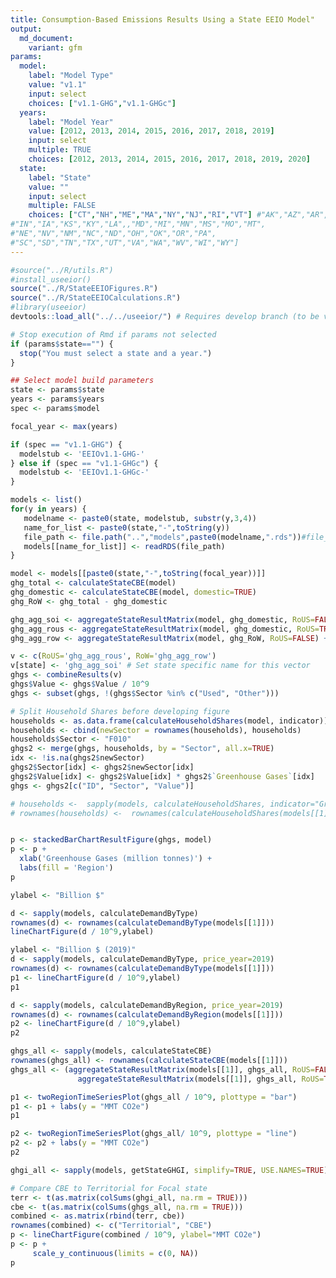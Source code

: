 ```yaml
---
title: Consumption-Based Emissions Results Using a State EEIO Model"
output:
  md_document:
    variant: gfm
params:
  model:
    label: "Model Type"
    value: "v1.1"
    input: select
    choices: ["v1.1-GHG","v1.1-GHGc"]
  years:
    label: "Model Year"
    value: [2012, 2013, 2014, 2015, 2016, 2017, 2018, 2019]
    input: select
    multiple: TRUE
    choices: [2012, 2013, 2014, 2015, 2016, 2017, 2018, 2019, 2020]
  state:
    label: "State"
    value: ""
    input: select
    multiple: FALSE
    choices: ["CT","NH","ME","MA","NY","NJ","RI","VT"] #"AK","AZ","AR","CA","CO",,"DE","FL","GA","HI","ID","IL",
#"IN","IA","KS","KY","LA",,"MD","MI","MN","MS","MO","MT",
#"NE","NV","NM","NC","ND","OH","OK","OR","PA",
#"SC","SD","TN","TX","UT","VA","WA","WV","WI","WY"]
---
```


```r
#source("../R/utils.R")
#install_useeior()
source("../R/StateEEIOFigures.R")
source("../R/StateEEIOCalculations.R")
#library(useeior)
devtools::load_all("../../useeior/") # Requires develop branch (to be v1.6.0)

# Stop execution of Rmd if params not selected
if (params$state=="") {
  stop("You must select a state and a year.")
}

## Select model build parameters
state <- params$state
years <- params$years
spec <- params$model

focal_year <- max(years)

if (spec == "v1.1-GHG") {
  modelstub <- 'EEIOv1.1-GHG-'
} else if (spec == "v1.1-GHGc") {
  modelstub <- 'EEIOv1.1-GHGc-'  
}

```

```r

models <- list()
for(y in years) {
   modelname <- paste0(state, modelstub, substr(y,3,4))
   name_for_list <- paste0(state,"-",toString(y))
   file_path <- file.path("..","models",paste0(modelname,".rds"))#file_path <- download_model_RDS(modelname)
   models[[name_for_list]] <- readRDS(file_path)
}


```

```r
model <- models[[paste0(state,"-",toString(focal_year))]]
ghg_total <- calculateStateCBE(model)
ghg_domestic <- calculateStateCBE(model, domestic=TRUE)
ghg_RoW <- ghg_total - ghg_domestic

ghg_agg_soi <- aggregateStateResultMatrix(model, ghg_domestic, RoUS=FALSE)
ghg_agg_rous <- aggregateStateResultMatrix(model, ghg_domestic, RoUS=TRUE)
ghg_agg_row <- aggregateStateResultMatrix(model, ghg_RoW, RoUS=FALSE) + aggregateStateResultMatrix(model, ghg_RoW, RoUS=TRUE)

```

```r
v <- c(RoUS='ghg_agg_rous', RoW='ghg_agg_row')
v[state] <- 'ghg_agg_soi' # Set state specific name for this vector
ghgs <- combineResults(v)
ghgs$Value <- ghgs$Value / 10^9
ghgs <- subset(ghgs, !(ghgs$Sector %in% c("Used", "Other")))

# Split Household Shares before developing figure
households <- as.data.frame(calculateHouseholdShares(model, indicator))
households <- cbind(newSector = rownames(households), households)
households$Sector <- "F010"
ghgs2 <- merge(ghgs, households, by = "Sector", all.x=TRUE)
idx <- !is.na(ghgs2$newSector)
ghgs2$Sector[idx] <- ghgs2$newSector[idx]
ghgs2$Value[idx] <- ghgs2$Value[idx] * ghgs2$`Greenhouse Gases`[idx]
ghgs <- ghgs2[c("ID", "Sector", "Value")]

# households <-  sapply(models, calculateHouseholdShares, indicator="Greenhouse Gases", simplify=TRUE, USE.NAMES=TRUE)
# rownames(households) <-  rownames(calculateHouseholdShares(models[[1]], indicator="Greenhouse Gases"))


p <- stackedBarChartResultFigure(ghgs, model)
p <- p + 
  xlab('Greenhouse Gases (million tonnes)') +
  labs(fill = 'Region')
p

```


```r

ylabel <- "Billion $"

d <- sapply(models, calculateDemandByType)
rownames(d) <- rownames(calculateDemandByType(models[[1]]))
lineChartFigure(d / 10^9,ylabel)

ylabel <- "Billion $ (2019)"
d <- sapply(models, calculateDemandByType, price_year=2019)
rownames(d) <- rownames(calculateDemandByType(models[[1]]))
p1 <- lineChartFigure(d / 10^9,ylabel)
p1

d <- sapply(models, calculateDemandByRegion, price_year=2019)
rownames(d) <- rownames(calculateDemandByRegion(models[[1]]))
p2 <- lineChartFigure(d / 10^9,ylabel)
p2

```



```r
ghgs_all <- sapply(models, calculateStateCBE)
rownames(ghgs_all) <- rownames(calculateStateCBE(models[[1]]))
ghgs_all <- (aggregateStateResultMatrix(models[[1]], ghgs_all, RoUS=FALSE) +
               aggregateStateResultMatrix(models[[1]], ghgs_all, RoUS=TRUE))

p1 <- twoRegionTimeSeriesPlot(ghgs_all / 10^9, plottype = "bar")
p1 <- p1 + labs(y = "MMT CO2e")
p1

p2 <- twoRegionTimeSeriesPlot(ghgs_all/ 10^9, plottype = "line")
p2 <- p2 + labs(y = "MMT CO2e")
p2

```

```r
ghgi_all <- sapply(models, getStateGHGI, simplify=TRUE, USE.NAMES=TRUE)

# Compare CBE to Territorial for Focal state
terr <- t(as.matrix(colSums(ghgi_all, na.rm = TRUE)))
cbe <- t(as.matrix(colSums(ghgs_all, na.rm = TRUE)))
combined <- as.matrix(rbind(terr, cbe))
rownames(combined) <- c("Territorial", "CBE")
p <- lineChartFigure(combined / 10^9, ylabel="MMT CO2e")
p <- p +
     scale_y_continuous(limits = c(0, NA))
p

```
